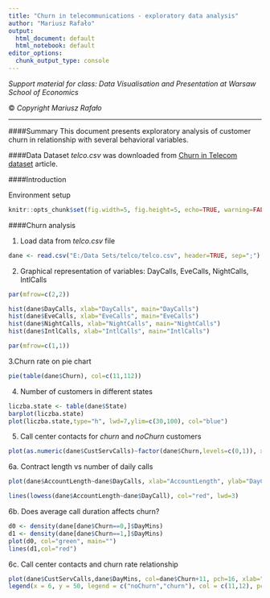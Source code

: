 ```yaml
---
title: "Churn in telecommunications - exploratory data analysis"
author: "Mariusz Rafało"
output:
  html_document: default
  html_notebook: default
editor_options: 
  chunk_output_type: console
---
```


*Support material for class: Data Visualisation and Presentation at Warsaw School of Economics*

&copy; *Copyright Mariusz Rafało*

---

####Summary
This document presents exploratory analysis of customer churn in relationship with several behavioral variables.  

####Data
Dataset *telco.csv* was downloaded from [Churn in Telecom dataset](https://rickvanderzwet.nl/trac/personal/export/167/liacs/dbdm/dbdm_3/report.pdf) article.

####Introduction

Environment setup

```r
knitr::opts_chunk$set(fig.width=5, fig.height=5, echo=TRUE, warning=FALSE, message=FALSE)
```


####Churn analysis

1. Load data from *telco.csv* file

```r

dane <- read.csv("E:/Data Sets/telco/telco.csv", header=TRUE, sep=";")

```


2. Graphical representation of variables: DayCalls, EveCalls, NightCalls, IntlCalls

```r
par(mfrow=c(2,2))

hist(dane$DayCalls, xlab="DayCalls", main="DayCalls")
hist(dane$EveCalls, xlab="EveCalls", main="EveCalls")
hist(dane$NightCalls, xlab="NightCalls", main="NightCalls")
hist(dane$IntlCalls, xlab="IntlCalls", main="IntlCalls")

par(mfrow=c(1,1))
```

3.Churn rate on pie chart

```r
pie(table(dane$Churn), col=c(11,112))

```

4. Number of customers in different states

```r
liczba.state <- table(dane$State)
barplot(liczba.state)
plot(liczba.state,type="h", lwd=7,ylim=c(30,100), col="blue")
```

5. Call center contacts for *churn* and *noChurn* customers

```r
plot(as.numeric(dane$CustServCalls)~factor(dane$Churn,levels=c(0,1)), xlab="Churn", ylab="Call center calls")
```

6a. Contract length vs number of daily calls

```r
plot(dane$AccountLength~dane$DayCalls, xlab="AccountLength", ylab="DayCalls", pch=12)

lines(lowess(dane$AccountLength~dane$DayCall), col="red", lwd=3)
```


6b. Does average call duration affects churn?

```r
d0 <- density(dane[dane$Churn==0,]$DayMins)
d1 <- density(dane[dane$Churn==1,]$DayMins)
plot(d0, col="green", main="")
lines(d1,col="red")

```

6c. Call center contacts and churn rate relationship

```r
plot(dane$CustServCalls,dane$DayMins, col=dane$Churn+11, pch=16, xlab="CustServCalls", ylab="DayMins")
legend(x = 6, y = 50, legend = c("noChurn","churn"), col = c(11,12), pch = 16)

```


